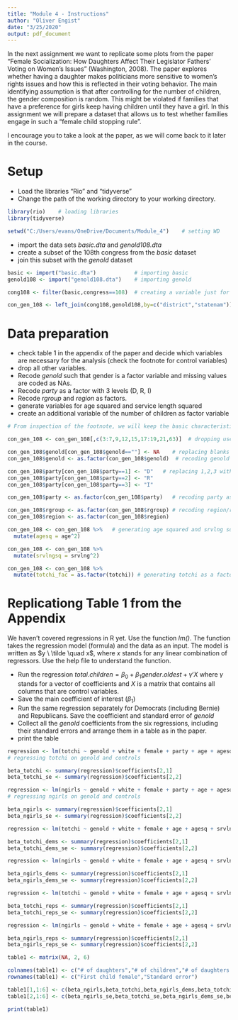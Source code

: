 ```yaml
---
title: "Module 4 - Instructions"
author: "Oliver Engist"
date: "3/25/2020"
output: pdf_document
---
```


In the next assignment we want to replicate some plots from the paper "Female Socialization: How Daughters Affect Their Legislator Fathers' Voting on Women's Issues" (Washington, 2008). The paper explores whether having a daughter makes politicians more sensitive to women's rights issues and how this is reflected in their voting behavior. The main identifying assumption is that after controlling for the number of children, the gender composition is random. This might be violated if families that have a preference for girls keep having children until they have a girl. In this assignment we will prepare a dataset that allows us to test whether families engage in such a "female child stopping rule".

I encourage you to take a look at the paper, as we will come back to it later in the course. 

# Setup

* Load the libraries "Rio" and "tidyverse"
* Change the path of the working directory to your working directory.

```r

library(rio)    # loading libraries
library(tidyverse)      

setwd("C:/Users/evans/OneDrive/Documents/Module_4")    # setting WD
```

* import the data sets *basic.dta* and *genold108.dta*
* create a subset of the 108th congress from the *basic* dataset
* join this subset with the *genold* dataset

```r

basic <- import("basic.dta")            # importing basic
genold108 <- import("genold108.dta")    # importing genold

cong108 <- filter(basic,congress==108)  # creating a variable just for 108th congress

con_gen_108 <- left_join(cong108,genold108,by=c("district","statenam"))  # joining sets

```


# Data preparation

* check table 1 in the appendix of the paper and decide which variables are necessary for the analysis (check the footnote for control variables)
* drop all other variables.
* Recode *genold* such that gender is a factor variable and missing values are coded as NAs.
* Recode *party* as a factor with 3 levels (D, R, I)
* Recode *rgroup* and *region* as factors.
* generate variables for age squared and service length squared
* create an additional variable of the number of children as factor variable

```r
# From inspection of the footnote, we will keep the basic characteristic variables (i.e. name, state, district), the # of daughters/children variables and the joined gender of oldest child variable, and then the control variables listed (race, gender, party, age, age squared, service length, service length squared, religion, region)

con_gen_108 <- con_gen_108[,c(3:7,9,12,15,17:19,21,63)]  # dropping useless variables

con_gen_108$genold[con_gen_108$genold==""] <- NA    # replacing blanks as NAs for genold
con_gen_108$genold <- as.factor(con_gen_108$genold)  # recoding genold as factor

con_gen_108$party[con_gen_108$party==1] <- "D"   # replacing 1,2,3 with D,R,I for party
con_gen_108$party[con_gen_108$party==2] <- "R"
con_gen_108$party[con_gen_108$party==3] <- "I"

con_gen_108$party <- as.factor(con_gen_108$party)   # recoding party as factor

con_gen_108$rgroup <- as.factor(con_gen_108$rgroup) # recoding region/religion as factor
con_gen_108$region <- as.factor(con_gen_108$region)

con_gen_108 <- con_gen_108 %>%   # generating age squared and srvlng squared variables
  mutate(agesq = age^2)

con_gen_108 <- con_gen_108 %>%
  mutate(srvlngsq = srvlng^2)

con_gen_108 <- con_gen_108 %>%
  mutate(totchi_fac = as.factor(totchi)) # generating totchi as a factor variable

```


# Replicationg Table 1 from the Appendix

We haven't covered regressions in R yet. Use the function *lm()*. The function takes the regression model (formula) and the data as an input. The model is written as $y \ \tilde \quad x$, where $x$ stands for any linear combination of regressors. Use the help file to understand the function.

* Run the regression $total.children = \beta_0 + \beta_1 gender.oldest + \gamma'X$ where $\gamma$ stands for a vector of coefficients and $X$ is a matrix that contains all columns that are control variables.\footnote{This is just a short notation instead of writing the full model with all control variables $totchi = \beta_0 + \beta_1 genold + \gamma_1 age + \gamma_2 age^2 + \gamma_3 Democrat + ... + \epsilon$ which quickly gets out of hand for large models.}
* Save the main coefficient of interest ($\beta_1$)
* Run the same regression separately for Democrats (including Bernie) and Republicans. Save the coefficient and standard error of *genold*
* Collect all the *genold* coefficients from the six regressions, including their standard errors and arrange them in a table as in the paper.
* print the table

```r

regression <- lm(totchi ~ genold + white + female + party + age + agesq + srvlng + srvlngsq + rgroup + region,con_gen_108)   
# regressing totchi on genold and controls

beta_totchi <- summary(regression)$coefficients[2,1]
beta_totchi_se <- summary(regression)$coefficients[2,2]

regression <- lm(ngirls ~ genold + white + female + party + age + agesq + srvlng + srvlngsq + rgroup + region + totchi_fac,con_gen_108)   
# regressing ngirls on genold and controls

beta_ngirls <- summary(regression)$coefficients[2,1]
beta_ngirls_se <- summary(regression)$coefficients[2,2]

regression <- lm(totchi ~ genold + white + female + age + agesq + srvlng + srvlngsq + rgroup + region,con_gen_108,subset = (party=="D" | name.x =="SANDERS, BERNARD"))

beta_totchi_dems <- summary(regression)$coefficients[2,1]
beta_totchi_dems_se <- summary(regression)$coefficients[2,2]

regression <- lm(ngirls ~ genold + white + female + age + agesq + srvlng + srvlngsq + rgroup + region + totchi_fac,con_gen_108,subset = (party=="D" | name.x =="SANDERS, BERNARD"))

beta_ngirls_dems <- summary(regression)$coefficients[2,1]
beta_ngirls_dems_se <- summary(regression)$coefficients[2,2]

regression <- lm(totchi ~ genold + white + female + age + agesq + srvlng + srvlngsq + rgroup + region,con_gen_108,subset = (party=="R"))

beta_totchi_reps <- summary(regression)$coefficients[2,1]
beta_totchi_reps_se <- summary(regression)$coefficients[2,2]

regression <- lm(ngirls ~ genold + white + female + age + agesq + srvlng + srvlngsq + rgroup + region + totchi_fac,con_gen_108,subset = (party=="R"))

beta_ngirls_reps <- summary(regression)$coefficients[2,1]
beta_ngirls_reps_se <- summary(regression)$coefficients[2,2]

table1 <- matrix(NA, 2, 6)

colnames(table1) <- c("# of daughters","# of children","# of daughters - Dems","# of children - Dems","# of daughters - Reps","# of children - Reps")
rownames(table1) <- c("First child female","Standard error")

table1[1,1:6] <- c(beta_ngirls,beta_totchi,beta_ngirls_dems,beta_totchi_dems,beta_ngirls_reps,beta_totchi_reps)
table1[2,1:6] <- c(beta_ngirls_se,beta_totchi_se,beta_ngirls_dems_se,beta_totchi_dems_se,beta_ngirls_reps_se,beta_totchi_reps_se)

print(table1)

```

